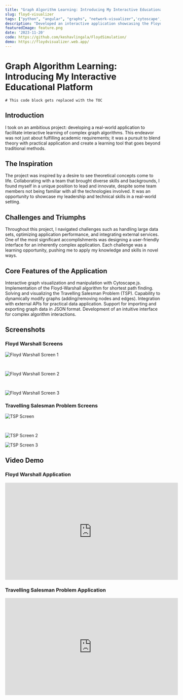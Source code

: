 ```yaml
---
title: "Graph Algorithm Learning: Introducing My Interactive Educational Platform"
slug: floyd-visualizer
tags: ["python", "angular", "graphs", "network-visualizer",'cytoscape','Angular Material','Educational Tool','Learning Tool']
description: "Developed an interactive application showcasing the Floyd Warshall and Travelling Salesman Problem (TSP) algorithms. The platform features real-time visualization of graph algorithms, dynamic graph manipulation, and API integration, highlighting my skills in software development and practical application of complex algorithms."
featuredImage: feature.png
date: '2023-11-20'
code: https://github.com/keshavlingala/FloydSimulation/
demo: https://floydvisualizer.web.app/
---
```



# Graph Algorithm Learning: Introducing My Interactive Educational Platform

```toc
# This code block gets replaced with the TOC
```

## Introduction
I took on an ambitious project: developing a real-world application to facilitate interactive learning of complex graph algorithms. This endeavor was not just about fulfilling academic requirements; it was a pursuit to blend theory with practical application and create a learning tool that goes beyond traditional methods.

## The Inspiration
The project was inspired by a desire to see theoretical concepts come to life. Collaborating with a team that brought diverse skills and backgrounds, I found myself in a unique position to lead and innovate, despite some team members not being familiar with all the technologies involved. It was an opportunity to showcase my leadership and technical skills in a real-world setting.

## Challenges and Triumphs
Throughout this project, I navigated challenges such as handling large data sets, optimizing application performance, and integrating external services. One of the most significant accomplishments was designing a user-friendly interface for an inherently complex application. Each challenge was a learning opportunity, pushing me to apply my knowledge and skills in novel ways.

## Core Features of the Application

Interactive graph visualization and manipulation with Cytoscape.js.
Implementation of the Floyd-Warshall algorithm for shortest path finding.
Solving and visualizing the Travelling Salesman Problem (TSP).
Capability to dynamically modify graphs (adding/removing nodes and edges).
Integration with external APIs for practical data application.
Support for importing and exporting graph data in JSON format.
Development of an intuitive interface for complex algorithm interactions.

## Screenshots

### Floyd Warshall Screens

![Floyd Warshall Screen 1](feature.png)

<br/>

![Floyd Warshall Screen 2](FloydScreen2.png)

<br/>

![Floyd Warshall Screen 3](FloydScreen3.png)
<br/>


### Travelling Salesman Problem Screens


![TSP Screen](TSPScreen.png)

<br/>

![TSP Screen 2](TSPScreen2.png)
<br/>


![TSP Screen 3](TSPScreen3.png)


## Video Demo

### Floyd Warshall Application

<iframe width="560" height="315" src="https://www.youtube.com/embed/xnEv2_aoAqU?si=g3hTxW2J0JSp-Qx_"
        title="YouTube video player" frameBorder="0"
        allow="accelerometer; autoplay; clipboard-write; encrypted-media; gyroscope; picture-in-picture; web-share"
        allowFullScreen></iframe>

### Travelling Salesman Problem Application

<iframe width="560" height="315" src="https://www.youtube.com/embed/TQGZJXiWaKc?si=3cCgVkADCIIp4j-i"
        title="YouTube video player" frameBorder="0"
        allow="accelerometer; autoplay; clipboard-write; encrypted-media; gyroscope; picture-in-picture; web-share"
        allowFullScreen></iframe>

